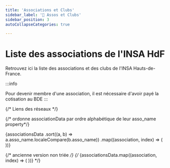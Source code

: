 ---
title: 'Associations et Clubs'
sidebar_label: '🌳 Assos et Clubs'
sidebar_position: 3
autoCollapseCategories: true

---


# Liste des associations de l'INSA HdF

Retrouvez ici la liste des associations et des clubs de l'INSA Hauts-de-France. 

:::info

Pour devenir membre d'une association, il est nécessaire d'avoir payé la cotisation au BDE
:::

{/* Liens des réseaux */}






<div style={{
    display: 'flex',
    flexDirection: 'row',
    justifyContent: 'stretch',
    flexWrap: 'wrap',
    gap: '20px',
  }}>
{/* ordonne associationData par ordre alphabétique de leur asso_name property*/}


{associationsData
  .sort((a, b) => a.asso_name.localeCompare(b.asso_name))
  .map((association, index) => (
    <AssociationCard
      key={index}
      asso_name={association.asso_name}
      asso_logo={association.asso_logo}
      asso_type={association.asso_type}
      asso_description_short={association.asso_description_short}
      asso_page_lien={association.asso_page_lien}
      asso_lien_instagram={association.asso_lien_instagram}
      asso_lien_site={association.asso_lien_site}
      asso_lien_discord={association.asso_lien_discord}
      asso_lien_linkedin={association.asso_lien_linkedin}
      asso_lien_spotify={association.asso_lien_spotify}
    />
  ))}


{/* ancienne version non triée */}
{/* {associationsData.map((association, index) => (
    <AssociationCard
      key={index}
      asso_name={association.asso_name}
      asso_logo={association.asso_logo}
      asso_type={association.asso_type}
      asso_description_short={association.asso_description_short}
      asso_page_lien={association.asso_page_lien}
      asso_lien_instagram={association.asso_lien_instagram}
      asso_lien_site={association.asso_lien_site}
      asso_lien_discord={association.asso_lien_discord}
      asso_lien_linkedin={association.asso_lien_linkedin}
      asso_lien_spotify={association.asso_lien_spotify}
    />
  ))} */}

</div>